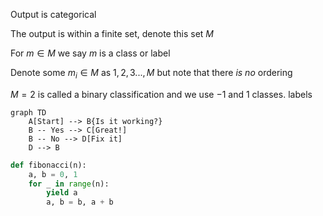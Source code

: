 Output is categorical

The output is within a finite set, denote this set $M$

For $m \in M$ we say $m$ is a class or label

Denote some $m_i \in M$ as $1, 2, 3 ..., M$ but note that there *is no* ordering

$M = 2$ is called a binary classification and we use $-1$ and $1$ classes. labels

```mermaid
graph TD
    A[Start] --> B{Is it working?}
    B -- Yes --> C[Great!]
    B -- No --> D[Fix it]
    D --> B
```

```python
def fibonacci(n):
    a, b = 0, 1
    for _ in range(n):
        yield a
        a, b = b, a + b
```





